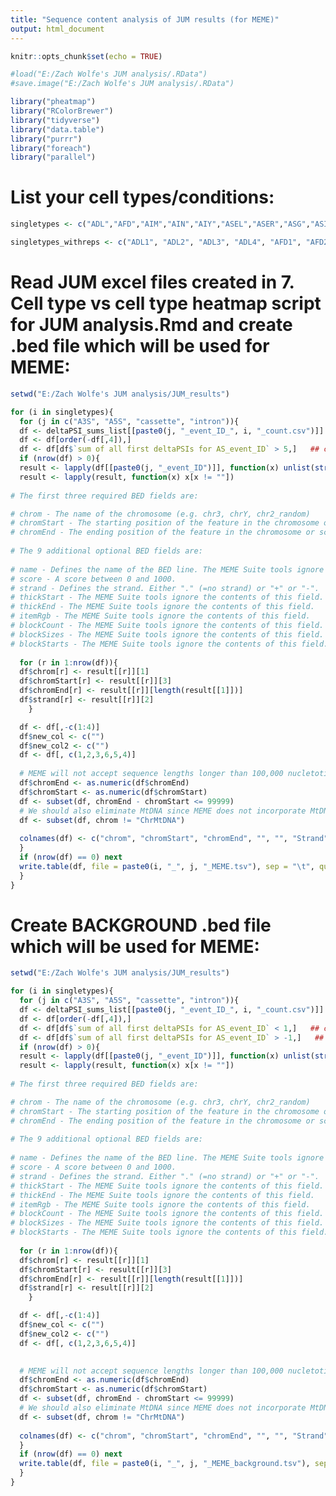 ---
title: "Sequence content analysis of JUM results (for MEME)"
output: html_document
---


```{r setup, include=FALSE}
knitr::opts_chunk$set(echo = TRUE)
```

```{r}
#load("E:/Zach Wolfe's JUM analysis/.RData")
#save.image("E:/Zach Wolfe's JUM analysis/.RData")
```

```{r}
library("pheatmap")
library("RColorBrewer")
library("tidyverse")
library("data.table")
library("purrr")
library("foreach")
library("parallel")
```

# List your cell types/conditions:
```{r}
singletypes <- c("ADL","AFD","AIM","AIN","AIY","ASEL","ASER","ASG","ASI","ASK","AVA","AVE","AVG","AVH","AVK","AVL","AVM","AWA","AWB","AWC","BAG","CAN","DA","DD","DVC","I5","IL1","IL2","LUA","NSM","OLL","OLQ","PHA","PVC","PVD","PVM","RIA","RIC","RIM","RIS","RMD","SMB","SMD","VB","VC","VD")

singletypes_withreps <- c("ADL1", "ADL2", "ADL3", "ADL4", "AFD1", "AFD2", "AFD3", "AFD4", "AFD5", "AIM1", "AIM2", "AIM3", "AIM4", "AIN1", "AIN2", "AIN3", "AIN4", "AIN5", "AIN6", "AIY1", "AIY2", "AIY3", "ASEL1", "ASEL2", "ASEL3", "ASER1", "ASER2", "ASER3", "ASER4", "ASG1", "ASG2", "ASG3", "ASG4", "ASI1", "ASI2", "ASI3", "ASI4", "ASK1", "ASK2", "ASK3", "ASK4", "AVA1", "AVA2", "AVA3", "AVA4", "AVA5", "AVA6", "AVE1", "AVE2", "AVE3", "AVG1", "AVG2", "AVG3", "AVH1", "AVH2", "AVH3", "AVH4", "AVK1", "AVK2", "AVK3", "AVK4", "AVL1", "AVL2", "AVL3", "AVM1", "AVM2", "AVM3", "AWA1", "AWA2", "AWA3", "AWA4", "AWB1", "AWB2", "AWB3", "AWB4", "AWB5", "AWC1", "AWC2", "AWC3", "AWC4", "BAG1", "BAG2", "BAG3", "BAG4", "CAN1", "CAN2", "CAN3", "DA1", "DA2", "DA3", "DA4", "DD1", "DD2", "DD3", "DD4", "DVC1", "DVC2", "DVC3", "DVC4", "I51", "I52", "I53", "I54", "IL11", "IL12", "IL13", "IL21", "IL22", "IL23", "IL24", "LUA1", "LUA2", "LUA3", "LUA4", "NSM1", "NSM2", "NSM3", "OLL1", "OLL2", "OLQ1", "OLQ2", "OLQ3", "PHA1", "PHA2", "PHA3", "PHA4", "PVC1", "PVC2", "PVC3", "PVC4", "PVC5", "PVD1", "PVD2", "PVM1", "PVM2", "RIA1", "RIA2", "RIA3", "RIA4", "RIA5", "RIA6", "RIC1", "RIC2", "RIC3", "RIC4", "RIM1", "RIM2", "RIM3", "RIM4", "RIS1", "RIS2", "RIS3", "RMD1", "RMD2", "RMD3", "RMD4", "RMD5", "SMB1", "SMB2", "SMB3", "SMB4", "SMB5", "SMD1", "SMD2", "SMD3", "SMD4", "VB1", "VB2", "VB3", "VB4", "VC1", "VC2", "VC3", "VC4", "VC5", "VC6", "VD1", "VD2", "VD3", "VD4")
```

# Read JUM excel files created in 7. Cell type vs cell type heatmap script for JUM analysis.Rmd and create .bed file which will be used for MEME:
```{r}
setwd("E:/Zach Wolfe's JUM analysis/JUM_results")

for (i in singletypes){
  for (j in c("A3S", "A5S", "cassette", "intron")){
  df <- deltaPSI_sums_list[[paste0(j, "_event_ID_", i, "_count.csv")]]
  df <- df[order(-df[,4]),]
  df <- df[df$`sum of all first deltaPSIs for AS_event_ID` > 5,]   ## change sum of all first deltaPSIs threshold here
  if (nrow(df) > 0){
  result <- lapply(df[[paste0(j, "_event_ID")]], function(x) unlist(strsplit(x, split = "[_]")))
  result <- lapply(result, function(x) x[x != ""])
  
# The first three required BED fields are:

# chrom - The name of the chromosome (e.g. chr3, chrY, chr2_random)
# chromStart - The starting position of the feature in the chromosome or scaffold. The first base in a chromosome is numbered 0.
# chromEnd - The ending position of the feature in the chromosome or scaffold.
  
# The 9 additional optional BED fields are:
 
# name - Defines the name of the BED line. The MEME Suite tools ignore the contents of this field.
# score - A score between 0 and 1000.
# strand - Defines the strand. Either "." (=no strand) or "+" or "-".
# thickStart - The MEME Suite tools ignore the contents of this field.
# thickEnd - The MEME Suite tools ignore the contents of this field.
# itemRgb - The MEME Suite tools ignore the contents of this field.
# blockCount - The MEME Suite tools ignore the contents of this field.
# blockSizes - The MEME Suite tools ignore the contents of this field.
# blockStarts - The MEME Suite tools ignore the contents of this field.
  
  for (r in 1:nrow(df)){
  df$chrom[r] <- result[[r]][1]
  df$chromStart[r] <- result[[r]][3]
  df$chromEnd[r] <- result[[r]][length(result[[1]])]
  df$strand[r] <- result[[r]][2]
    }

  df <- df[,-c(1:4)]
  df$new_col <- c("")
  df$new_col2 <- c("")
  df <- df[, c(1,2,3,6,5,4)]
  
  # MEME will not accept sequence lengths longer than 100,000 nucletotides. Let's eliminate them:
  df$chromEnd <- as.numeric(df$chromEnd)
  df$chromStart <- as.numeric(df$chromStart)
  df <- subset(df, chromEnd - chromStart <= 99999)
  # We should also eliminate MtDNA since MEME does not incorporate MtDNA into the genome(s) it uses:
  df <- subset(df, chrom != "ChrMtDNA")
  
  colnames(df) <- c("chrom", "chromStart", "chromEnd", "", "", "Strand")
  }
  if (nrow(df) == 0) next
  write.table(df, file = paste0(i, "_", j, "_MEME.tsv"), sep = "\t", quote = F, row.names = F, col.names = F)
  }
}
```

# Create BACKGROUND .bed file which will be used for MEME:
```{r}
setwd("E:/Zach Wolfe's JUM analysis/JUM_results")

for (i in singletypes){
  for (j in c("A3S", "A5S", "cassette", "intron")){
  df <- deltaPSI_sums_list[[paste0(j, "_event_ID_", i, "_count.csv")]]
  df <- df[order(-df[,4]),]
  df <- df[df$`sum of all first deltaPSIs for AS_event_ID` < 1,]   ## change sum of all first deltaPSIs threshold here - should be non-up and non-downregulated events for background
  df <- df[df$`sum of all first deltaPSIs for AS_event_ID` > -1,]   ## change sum of all first deltaPSIs threshold here - should be non-up and non-downregulated events for background
  if (nrow(df) > 0){
  result <- lapply(df[[paste0(j, "_event_ID")]], function(x) unlist(strsplit(x, split = "[_]")))
  result <- lapply(result, function(x) x[x != ""])
  
# The first three required BED fields are:

# chrom - The name of the chromosome (e.g. chr3, chrY, chr2_random)
# chromStart - The starting position of the feature in the chromosome or scaffold. The first base in a chromosome is numbered 0.
# chromEnd - The ending position of the feature in the chromosome or scaffold.
  
# The 9 additional optional BED fields are:
 
# name - Defines the name of the BED line. The MEME Suite tools ignore the contents of this field.
# score - A score between 0 and 1000.
# strand - Defines the strand. Either "." (=no strand) or "+" or "-".
# thickStart - The MEME Suite tools ignore the contents of this field.
# thickEnd - The MEME Suite tools ignore the contents of this field.
# itemRgb - The MEME Suite tools ignore the contents of this field.
# blockCount - The MEME Suite tools ignore the contents of this field.
# blockSizes - The MEME Suite tools ignore the contents of this field.
# blockStarts - The MEME Suite tools ignore the contents of this field.
  
  for (r in 1:nrow(df)){
  df$chrom[r] <- result[[r]][1]
  df$chromStart[r] <- result[[r]][3]
  df$chromEnd[r] <- result[[r]][length(result[[1]])]
  df$strand[r] <- result[[r]][2]
    }

  df <- df[,-c(1:4)]
  df$new_col <- c("")
  df$new_col2 <- c("")
  df <- df[, c(1,2,3,6,5,4)]

  
  # MEME will not accept sequence lengths longer than 100,000 nucletotides. Let's eliminate them:
  df$chromEnd <- as.numeric(df$chromEnd)
  df$chromStart <- as.numeric(df$chromStart)
  df <- subset(df, chromEnd - chromStart <= 99999)
  # We should also eliminate MtDNA since MEME does not incorporate MtDNA into the genome(s) it uses:
  df <- subset(df, chrom != "ChrMtDNA")
  
  colnames(df) <- c("chrom", "chromStart", "chromEnd", "", "", "Strand")
  }
  if (nrow(df) == 0) next
  write.table(df, file = paste0(i, "_", j, "_MEME_background.tsv"), sep = "\t", quote = F, row.names = F, col.names = F)
  }
}
```

